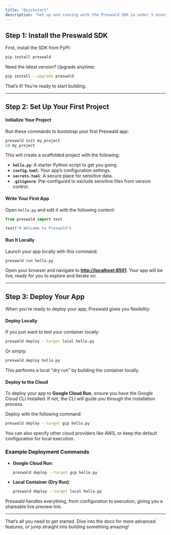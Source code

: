 ```yaml
---
title: "Quickstart"
description: "Get up and running with the Preswald SDK in under 5 minutes"
---
```


## Step 1: Install the Preswald SDK

First, install the SDK from PyPI:

```bash
pip install preswald
```

Need the latest version? Upgrade anytime:

```bash
pip install --upgrade preswald
```

That’s it! You’re ready to start building.

---

## Step 2: Set Up Your First Project

#### Initialize Your Project

Run these commands to bootstrap your first Preswald app:

```bash
preswald init my_project
cd my_project
```

This will create a scaffolded project with the following:

- **`hello.py`**: A starter Python script to get you going.
- **`config.toml`**: Your app’s configuration settings.
- **`secrets.toml`**: A secure place for sensitive data.
- **`.gitignore`**: Pre-configured to exclude sensitive files from version control.

#### Write Your First App

Open `hello.py` and edit it with the following content:

```python
from preswald import text

text("# Welcome to Preswald")
```

#### Run It Locally

Launch your app locally with this command:

```bash
preswald run hello.py
```

Open your browser and navigate to **[http://localhost:8501](http://localhost:8501)**. Your app will be live, ready for you to explore and iterate on.

---

## Step 3: Deploy Your App

When you're ready to deploy your app, Preswald gives you flexibility:

#### Deploy Locally

If you just want to test your container locally:

```bash
preswald deploy --target local hello.py
```

Or simply:

```bash
preswald deploy hello.py
```

This performs a local "dry run" by building the container locally.

#### Deploy to the Cloud

To deploy your app to **Google Cloud Run**, ensure you have the Google Cloud CLI installed. If not, the CLI will guide you through the installation process.

Deploy with the following command:

```bash
preswald deploy --target gcp hello.py
```

You can also specify other cloud providers like AWS, or keep the default configuration for local execution.

### Example Deployment Commands

- **Google Cloud Run**:

  ```bash
  preswald deploy --target gcp hello.py
  ```

- **Local Container (Dry Run)**:

  ```bash
  preswald deploy --target local hello.py
  ```

Preswald handles everything, from configuration to execution, giving you a shareable live preview link.

---

That’s all you need to get started. Dive into the docs for more advanced features, or jump straight into building something amazing!
